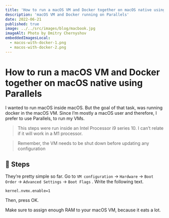 ```yaml
---
title: 'How to run a macOS VM and Docker together on macOS native using Parallels'
description: 'macOS VM and Docker running on Parallels'
date: 2022-06-21
published: true
image: ../../src/images/blog/macbook.jpg
imageAlt: Photo by Dmitry Chernyshov
embeddedImagesLocal:
  - macos-with-docker-1.png
  - macos-with-docker-2.png
---
```



# How to run a macOS VM and Docker together on macOS native using Parallels

I wanted to run macOS inside macOS. But the goal of that task, was running docker in the macOS VM. Since I’m mostly a macOS user and therefore, I prefer to use Parallels, to run my VMs.

> This steps were run inside an Intel Processor i9 series 10. I can’t relate if it will work in a M1 processor.

> Remember, the VM needs to be shut down before updating any configuration

## 🔀 Steps

<GatsbyImage image={getImage(props.localImages[0])} alt="Step 1" />

They’re pretty simple so far. Go to `VM configuration` -> `Hardware` -> `Boot Order` -> `Advanced Settings` -> `Boot Flags` . Write the following text.

```text
kernel.nvmx.enable=1
```

<GatsbyImage image={getImage(props.localImages[1])} alt="Step 2" />

Then, press OK.

Make sure to assign enough RAM to your macOS VM, because it eats a lot.
